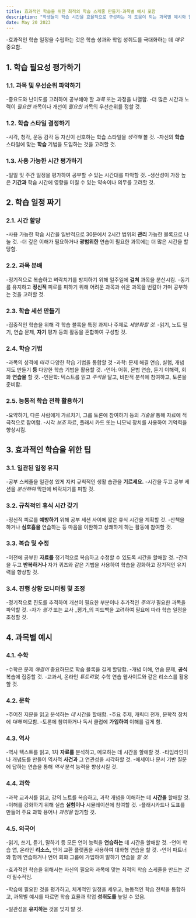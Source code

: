 ```yaml
---
title: 효과적인 학습을 위한 최적의 학습 스케줄 만들기-과목별 예시 포함
description: "학생들이 학습 시간을 효율적으로 구성하는 데 도움이 되는 과목별 예시와 함께 최적의 학습 스케줄을 만들기 위한 종합적인 가이드를 제공합니다."
date: May 20 2023
---
```



-효과적인 학습 일정을 수립하는 것은 학습 성과와 학업 성취도를 극대화하는 데 _매우_ 중요함. 





## 1. 학습 필요성 평가하기
### 1.1. 과목 및 우선순위 파악하기

-중요도와 난이도를 고려하여 공부해야 할 _과목_ 또는 과정을 나열함.
-더 많은 시간과 노력이 _필요한_ 과목이나 개선이 _필요한_ 과목의 우선순위를 정할 것.
### 1.2. 학습 스타일 결정하기

-시각, 청각, 운동 감각 등 자신이 선호하는 학습 스타일을 _생각해_ 볼 것.
-자신의 **학습** 스타일에 맞는 **학습** 기법을 도입하는 것을 고려할 것.
### 1.3. 사용 가능한 시간 평가하기

-일일 및 주간 일정을 평가하여 공부할 _수_ 있는 시간대를 파악할 것.
-생산성이 가장 높은 **기간과** 학습 시간에 영향을 미칠 수 있는 약속이나 의무를 고려할 것.
## 2. 학습 일정 짜기
### 2.1. 시간 할당

-사용 가능한 학습 시간을 일반적으로 30분에서 2시간 범위의 **관리** 가능한 블록으로 나눌 것.
-더 깊은 이해가 필요하거나 **광범위한** 연습이 필요한 과목에는 더 많은 시간을 할당함.
### 2.2. 과목 분배

-정기적으로 복습하고 벼락치기를 방지하기 위해 일주일에 **걸쳐** 과목을 분산시킴.
-동기를 유지하고 **정신적** 피로를 피하기 위해 어려운 과목과 쉬운 과목을 번갈아 가며 공부하는 것을 고려할 것.
### 2.3. 학습 세션 만들기

-집중적인 학습을 위해 각 학습 블록을 특정 과제나 주제로 _세분화할 것._
-읽기, 노트 필기, 연습 문제, **자기** 평가 등의 활동을 혼합하여 구성할 것.
### 2.4. 학습 기법

-과목의 성격에 _따라_ 다양한 학습 기법을 통합할 것
-과학: 문제 해결 연습, 실험, 개념 지도 만들기 **등** 다양한 학습 기법을 활용할 것.
-언어: 어휘, 문법 연습, 듣기 이해력, 회화 **연습을** 할 것.
-인문학: 텍스트를 읽고 _주석을_ 달고, 비판적 분석에 참여하고, 토론을 준비함.
### 2.5. 능동적 학습 전략 활용하기

-요약하기, 다른 사람에게 가르치기, 그룹 토론에 참여하기 등의 _기술을_ 통해 자료에 적극적으로 참여함.
-시각 _보조_ 자료, 플래시 카드 또는 니모닉 장치를 사용하여 기억력을 향상시킴.
## 3. 효과적인 학습을 위한 팁
### 3.1. 일관된 일정 유지

-공부 스케줄을 일관성 있게 지켜 규칙적인 생활 습관을 **기르세요.**
-시간을 두고 공부 세션을 _분산하여_ 막판에 벼락치기를 피할 것.
### 3.2. 규칙적인 휴식 시간 갖기

-정신적 피로를 **예방하기** 위해 공부 세션 사이에 짧은 휴식 시간을 계획할 것.
-산책을 하거나 **심호흡을** 연습하는 등 마음을 이완하고 상쾌하게 하는 활동에 참여할 것.
### 3.3. 복습 및 수정

-이전에 공부한 **자료를** 정기적으로 복습하고 수정할 수 있도록 시간을 할애할 것.
-간격을 두고 **반복하거나** 자가 퀴즈와 같은 기법을 사용하여 학습을 강화하고 장기적인 유지력을 향상할 것.
### 3.4. 진행 상황 모니터링 및 조정

-정기적으로 진도를 추적하여 개선이 필요한 부분이나 추가적인 _주의가_ 필요한 과목을 파악할 것.
-자가 _평가_ 또는 교사 _평가_의 피드백을 고려하여 필요에 따라 학습 일정을 조정할 것.
## 4. 과목별 예시
### 4.1. 수학

-수학은 문제 _해결이_ 중요하므로 학습 블록을 길게 할당함.
-개념 이해, 연습 문제, **공식** 복습에 집중할 것.
-교과서, 온라인 _튜토리얼,_ 수학 연습 웹사이트와 같은 리소스를 활용할 것.
### 4.2. 문학

-주어진 지문을 읽고 분석하는 _데_ 시간을 할애함.
-주요 주제, 캐릭터 전개, 문학적 장치에 _대해_ 메모함.
-토론에 참여하거나 독서 클럽에 **가입하여** 이해를 깊게 함.
### 4.3. 역사

-역사 텍스트를 읽고, 1차 **자료를** 분석하고, 메모하는 데 시간을 할애할 것.
-타임라인이나 개념도를 만들어 역사적 **사건과** 그 연관성을 시각화할 것.
-에세이나 문서 기반 질문에 답하는 연습을 통해 _역사_ 분석 능력을 향상시킬 것.
### 4.4. 과학

-과학 교과서를 읽고, 강의 노트를 복습하고, 과학 개념을 이해하는 데 **시간을** 할애할 것.
-이해를 강화하기 위해 실습 **실험이나** 시뮬레이션에 참여할 것.
-플래시카드나 도표를 만들어 주요 과학 용어나 _과정을_ 암기할 것.
### 4.5. 외국어

-읽기, 쓰기, 듣기, 말하기 등 모든 언어 능력을 **연습하는** 데 시간을 할애할 것.
-언어 학습 앱, 온라인 **리소스,** 언어 교환 플랫폼을 사용하여 대화형 연습을 할 것.
-언어 파트너와 함께 연습하거나 언어 회화 그룹에 가입하여 말하기 연습을 _할 것._



-효과적인 학습을 위해서는 자신의 필요와 과목에 맞는 최적의 학습 스케줄을 만드는 _것이_ 필수적임. 



-학습에 필요한 것을 평가하고, 체계적인 일정을 세우고, 능동적인 학습 전략을 통합하고, 과목별 예시를 따르면 학습 효율과 학업 **성취도를** 높일 수 있음. 



-일관성을 **유지하는** 것을 잊지 말 것.
